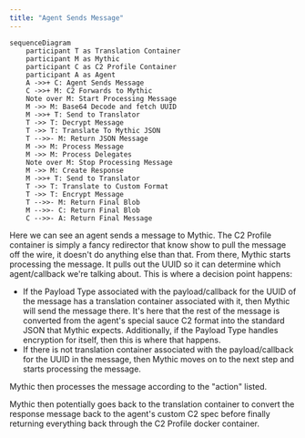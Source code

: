```yaml
---
title: "Agent Sends Message"
---
```


```mermaid
sequenceDiagram
    participant T as Translation Container
    participant M as Mythic
    participant C as C2 Profile Container
    participant A as Agent
    A ->>+ C: Agent Sends Message
    C ->>+ M: C2 Forwards to Mythic
    Note over M: Start Processing Message
    M ->> M: Base64 Decode and fetch UUID
    M ->>+ T: Send to Translator
    T ->> T: Decrypt Message
    T ->> T: Translate To Mythic JSON
    T -->>- M: Return JSON Message
    M ->> M: Process Message
    M ->> M: Process Delegates
    Note over M: Stop Processing Message
    M ->> M: Create Response
    M ->>+ T: Send to Translator
    T ->> T: Translate to Custom Format
    T ->> T: Encrypt Message
    T -->>- M: Return Final Blob
    M -->>- C: Return Final Blob
    C -->>- A: Return Final Message
```

Here we can see an agent sends a message to Mythic. The C2 Profile container is simply a fancy redirector that know show to pull the message off the wire, it doesn't do anything else than that. From there, Mythic starts processing the message. It pulls out the UUID so it can determine which agent/callback we're talking about. This is where a decision point happens:

- If the Payload Type associated with the payload/callback for the UUID of the message has a translation container associated with it, then Mythic will send the message there. It's here that the rest of the message is converted from the agent's special sauce C2 format into the standard JSON that Mythic expects. Additionally, if the Payload Type handles encryption for itself, then this is where that happens.
- If there is not translation container associated with the payload/callback for the UUID in the message, then Mythic moves on to the next step and starts processing the message.

Mythic then processes the message according to the "action" listed.

Mythic then potentially goes back to the translation container to convert the response message back to the agent's custom C2 spec before finally returning everything back through the C2 Profile docker container.


